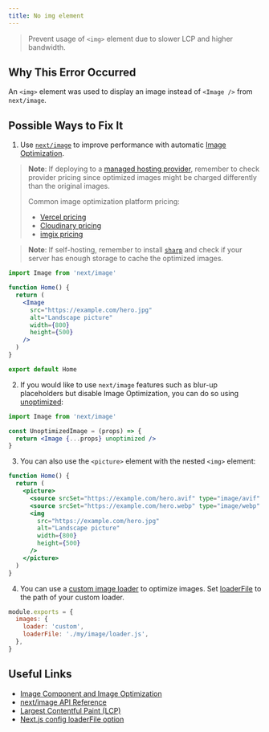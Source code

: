 ```yaml
---
title: No img element
---
```


> Prevent usage of `<img>` element due to slower LCP and higher bandwidth.

## Why This Error Occurred

An `<img>` element was used to display an image instead of `<Image />` from `next/image`.

## Possible Ways to Fix It

1. Use [`next/image`](/docs/pages/api-reference/components/image) to improve performance with automatic [Image Optimization](/docs/pages/api-reference/components/image).

> **Note**: If deploying to a [managed hosting provider](/docs/pages/getting-started/deploying), remember to check provider pricing since optimized images might be charged differently than the original images.
>
> Common image optimization platform pricing:
>
> - [Vercel pricing](https://vercel.com/pricing)
> - [Cloudinary pricing](https://cloudinary.com/pricing)
> - [imgix pricing](https://imgix.com/pricing)

> **Note**: If self-hosting, remember to install [`sharp`](https://www.npmjs.com/package/sharp) and check if your server has enough storage to cache the optimized images.

```jsx filename="pages/index.js"
import Image from 'next/image'

function Home() {
  return (
    <Image
      src="https://example.com/hero.jpg"
      alt="Landscape picture"
      width={800}
      height={500}
    />
  )
}

export default Home
```

2. If you would like to use `next/image` features such as blur-up placeholders but disable Image Optimization, you can do so using [unoptimized](/docs/pages/api-reference/components/image#unoptimized):

```jsx filename="pages/index.js"
import Image from 'next/image'

const UnoptimizedImage = (props) => {
  return <Image {...props} unoptimized />
}
```

3. You can also use the `<picture>` element with the nested `<img>` element:

```jsx filename="pages/index.js"
function Home() {
  return (
    <picture>
      <source srcSet="https://example.com/hero.avif" type="image/avif" />
      <source srcSet="https://example.com/hero.webp" type="image/webp" />
      <img
        src="https://example.com/hero.jpg"
        alt="Landscape picture"
        width={800}
        height={500}
      />
    </picture>
  )
}
```

4. You can use a [custom image loader](/docs/pages/api-reference/components/image#loaders) to optimize images. Set [loaderFile](/docs/pages/api-reference/components/image#loaderfile) to the path of your custom loader.

```js filename="next.config.js"
module.exports = {
  images: {
    loader: 'custom',
    loaderFile: './my/image/loader.js',
  },
}
```

## Useful Links

- [Image Component and Image Optimization](/docs/pages/api-reference/components/image)
- [next/image API Reference](/docs/pages/api-reference/components/image)
- [Largest Contentful Paint (LCP)](/learn/seo/web-performance/lcp)
- [Next.js config loaderFile option](/docs/pages/api-reference/components/image#loaderfile)
